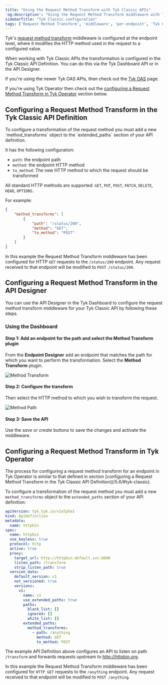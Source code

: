 ```yaml
---
title: "Using the Request Method Transform with Tyk Classic APIs"
'og:description': "Using the Request Method Transform middleware with Tyk Classic APIs"
sidebarTitle: "Tyk Classic configuration"
tags: ['Request Method Transform', 'middleware', 'per-endpoint', 'Tyk Classic']
---
```


Tyk's [request method transform](/5.6/advanced-configuration/transform-traffic/request-method-transform) middleware is configured at the endpoint level, where it modifies the HTTP method used in the request to a configured value.

When working with Tyk Classic APIs the transformation is configured in the Tyk Classic API Definition. You can do this via the Tyk Dashboard API or in the API Designer.

If you're using the newer Tyk OAS APIs, then check out the [Tyk OAS](/5.6/product-stack/tyk-gateway/middleware/request-method-tyk-oas) page.

If you're using Tyk Operator then check out the [configuring a Request Method Transform in Tyk Operator](/5.6/#tyk-operator) section below.

<h2 id="tyk-classic">Configuring a Request Method Transform in the Tyk Classic API Definition</h2>
To configure a transformation of the request method you must add a new `method_transforms` object to the `extended_paths` section of your API definition.

It has the following configuration:
- `path`: the endpoint path
- `method`: the endpoint HTTP method
- `to_method`: The new HTTP method to which the request should be transformed

All standard HTTP methods are supported: `GET`, `PUT`, `POST`, `PATCH`, `DELETE`, `HEAD`, `OPTIONS`.

For example:
```json
{
    "method_transforms": [
        {
            "path": "/status/200",
            "method": "GET",
            "to_method": "POST"
        }
    ]
}
```

In this example the Request Method Transform middleware has been configured for HTTP `GET` requests to the `/status/200` endpoint. Any request received to that endpoint will be modified to `POST /status/200`.

## Configuring a Request Method Transform in the API Designer

You can use the API Designer in the Tyk Dashboard to configure the request method transform middleware for your Tyk Classic API by following these steps.

### Using the Dashboard

#### Step 1: Add an endpoint for the path and select the Method Transform plugin

From the **Endpoint Designer** add an endpoint that matches the path for which you want to perform the transformation. Select the **Method Transform** plugin.

<img src="/img/2.10/method_transform.png" alt="Method Transform" />

#### Step 2: Configure the transform

Then select the HTTP method to which you wish to transform the request.

<img src="/img/2.10/method_transform2.png" alt="Method Path" />

#### Step 3: Save the API

Use the *save* or *create* buttons to save the changes and activate the middleware.

<h2 id="tyk-operator">Configuring a Request Method Transform in Tyk Operator</h2>
The process for configuring a request method transform for an endpoint in Tyk Operator is similar to that defined in section [configuring a Request Method Transform in the Tyk Classic API Definition](/5.6/#tyk-classic).

To configure a transformation of the request method you must add a new `method_transforms` object to the `extended_paths` section of your API definition:

```yaml {linenos=true, linenostart=1, hl_lines=["26-29"]}
apiVersion: tyk.tyk.io/v1alpha1
kind: ApiDefinition
metadata:
  name: httpbin
spec:
  name: httpbin
  use_keyless: true
  protocol: http
  active: true
  proxy:
    target_url: http://httpbin.default.svc:8000
    listen_path: /transform
    strip_listen_path: true
  version_data:
    default_version: v1
    not_versioned: true
    versions:
      v1:
        name: v1
        use_extended_paths: true
        paths:
          black_list: []
          ignored: []
          white_list: []
        extended_paths:
          method_transforms:
            - path: /anything
              method: GET
              to_method: POST
```

The example API Definition above configures an API to listen on path `/transform` and forwards requests upstream to http://httpbin.org.

In this example the Request Method Transform middleware has been configured for `HTTP GET` requests to the `/anything` endpoint. Any request received to that endpoint will be modified to `POST /anything`.
